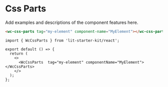 # Css Parts

Add examples and descriptions of the component features here.

<code-bubble>

```html
<wc-css-parts tag="my-element" component-name="MyElement"></wc-css-parts>
```

```tsx
import { WcCssParts } from 'lit-starter-kit/react';

export default () => {
  return (
    <>
      <WcCssParts  tag="my-element" componentName="MyElement"></WcCssParts>
    </>
  );
};
```

</code-bubble>
